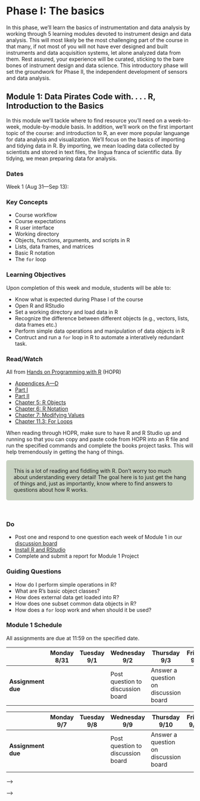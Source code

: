 <style>
div.green { background-color:#c7d1c0; border-radius: 5px; padding: 20px;}
</style>



# Phase I: The basics

In this phase, we'll learn the basics of instrumentation and data analysis by working through 5 learning modules devoted to instrument design and data analysis. This will most likely be the most challenging part of the course in that many, if not most of you will not have ever designed and built instruments and data acquisition systems, let alone analyzed data from them. Rest assured, your experience will be curated, sticking to the bare bones of instrument design and data science. This introductory phase will set the groundwork for Phase II, the independent development of sensors and data analysis.

## Module 1: Data Pirates Code with. . . . R, Introduction to the Basics

In this module we'll tackle where to find resource you'll need on a week-to-week, module-by-module basis. In addition, we'll work on the first important topic of the course: and introduction to R, an ever more popular languange for data analysis and visualization. We'll focus on the basics of importing and tidying data in R. By importing, we mean loading data collected by scientists and stored in text files, the lingua franca of scientific data. By tidying, we mean preparing data for analysis.

### Dates 
Week 1 (Aug 31—Sep 13):

### Key Concepts
  + Course workflow
  + Course expectations
  + R user interface
  + Working directory
  + Objects, functions, arguments, and scripts in R
  + Lists, data frames, and matrices
  + Basic R notation
  + The `for` loop
  
### Learning Objectives

Upon completion of this week and module, students will be able to:

  + Know what is expected during Phase I of the course
  + Open R and RStudio
  + Set a working directory and load data in R
  + Recognize the difference between different objects (e.g., vectors, lists, data frames etc.)
  + Perform simple data operations and manipulation of data objects in R
  + Contruct and run a `for` loop in R to automate a interatively redundant task.
 
### Read/Watch 

All from [Hands on Programming with R](https://rstudio-education.github.io/hopr) (HOPR)

  + [Appendices A—D](https://rstudio-education.github.io/hopr/starting.html) 
  + [Part I](https://rstudio-education.github.io/hopr/project-1-weighted-dice.html)
  + [Part II](https://rstudio-education.github.io/hopr/project-2-playing-cards.html)
  + [Chapter 5: R Objects](https://rstudio-education.github.io/hopr/r-objects.html)
  + [Chapter 6: R Notation](https://rstudio-education.github.io/hopr/r-notation.html)
  + [Chapter 7: Modifying Values](https://rstudio-education.github.io/hopr/modify.html)
  + [Chapter 11.3: For Loops](https://rstudio-education.github.io/hopr/loops.html#for-loops)
 
When reading through HOPR, make sure to have R and R Studio up and running so that you can copy and paste code from HOPR into an R file and run the specified commands and complete the books project tasks. This will help tremendously in getting the hang of things. 

<!-- Add icon library -->
<link rel="stylesheet" href="https://cdnjs.cloudflare.com/ajax/libs/font-awesome/5.14.0/css/all.min.css">

<div class = "green">
<div class="row">
  <div class="col-sm-2"><a class="far fa-sticky-note fa-5x" style="color:#939681"></a> <!-- regular style --></div>
  <div class="col-sm-9">This is a lot of reading and fiddling with R. Don't worry too much about understanding every detail! The goal here is to just get the hang of things and, just as importantly, know where to find answers to questions about how R works.</div>
</div>
</div>
</div>
<br>

### Do

  + Post one and respond to one question each week of Module 1 in our [discussion board](https://github.com/orgs/bcorgbio/teams/biol-3140) 
  + [Install R and RStudio](https://rstudio-education.github.io/hopr/starting.html#starting)
  + Complete and submit a report for Module 1 Project 


### Guiding Questions
  
  + How do I perform simple operations in R?
  + What are R's basic object classes?
  + How does external data get loaded into R?
  + How does one subset common data objects in R?
  + How does a `for` loop work and when should it be used?
  
### Module 1 Schedule

All assignments are due at 11:59 on the specified date.

 || Monday <br> 8/31 |  Tuesday <br>9/1    | Wednesday<br>  9/2 | Thursday <br> 9/3 | Friday <br> 9/4 |Saturday<br> 9/5 | Sunday<br> 9/6
|--------|-------- |--------|-------- |--------|--------|--------|--------    
**Assignment due** | | | Post question to discussion board | Answer a question on discussion board  | | |

 || Monday <br> 9/7 |  Tuesday <br>9/8    | Wednesday<br>  9/9 | Thursday <br> 9/10 | Friday <br> 9/11 |Saturday<br> 9/12 | Sunday<br> 9/13
|--------|-------- |--------|-------- |--------|--------|--------|--------    
**Assignment due** | | | Post question to discussion board | Answer a question on discussion board  | | | Submit Module 1 project report
||||||||


<!-- ## Module 2: Introduction and Cheap Tricks -->

<!-- In this module we'll learn the basics of coding in R. This introduction to R assumes no previous experience with R specifically or programming in general. The focus of this module will be on learning how R works and appreciating some of its potential in performing simple data operations like loading it, evaluating its different types, subsetting data objects, and iterating quickly through repetative tasks.  -->

<!-- ### Dates:  -->

<!-- Week 2 (Sep 7—13): -->


<!-- ### Key Concepts -->
<!--   + Course workflow -->
<!--   + Course expectations -->
<!--   + Arduino IDE basics (the sketch) -->
<!--   + Digital vs. Analog I/O -->

<!-- ### Learning Objectives -->

<!-- Upon completion of this week and module, students will be able to: -->


<!--   + Design and program a blinking Arduino unit -->
<!--   + Design and program a simple Arduino DAQ -->

<!-- ### Read/Watch  -->

<!--   + [What is Arduino?](https://www.arduino.cc/en/Guide/Introduction) -->
<!--   + [Getting started with Arduino](https://www.arduino.cc/en/Guide) -->
<!--   + [What is Arduino IDE?](https://www.arduino.cc/en/Guide/Environment) -->
<!--   + [Getting Started with the Arduino UNO](https://www.arduino.cc/en/Guide/ArduinoUno) -->
<!--   + [The Serial Monitor](https://learn.adafruit.com/adafruit-arduino-lesson-5-the-serial-monitor/the-serial-monitor) -->
<!--   + [How Does a Breadboard Work](https://www.sciencebuddies.org/science-fair-projects/references/how-to-use-a-breadboard) -->
<!--   + Adafruit's [Using a Temp Sensor](https://learn.adafruit.com/tmp36-temperature-sensor/using-a-temp-sensor) -->


<!-- ### Do -->

<!--   + Post one and respond to one question in [discussion board](https://github.com/orgs/bcorgbio/teams/biol-3140) -->
<!--   + [Install Arduino IDE](https://www.arduino.cc/en/Guide) -->
<!--   + Work through "Blink" sketch in [Getting Started with the Arduino UNO](https://www.arduino.cc/en/Guide/ArduinoUno) (work with the desktop IDE) -->
<!--   + Complete [Module 1 Project] -->
<!--   + [Upload video of temp data](https://forms.gle/gRHLVdGKh4bsF3Md7) passing through serial monitor on Arduino IDE [10 points] -->


<!-- ### Guiding Questions -->

<!--   + Where does one find important course information? -->
<!--   + What are the major components of an Arduino microcontroller? -->
<!--   + What are the major components of an Arduino-based DAQ?  -->
<!--   + How does one program an Arduino microcontroller? -->
<!--   + How are data acquired from an Arduino unit? -->




<!-- ### Module 2 Schedule -->

<!-- All assignments are due at 11:59 on the specified date. -->

<!--  || Monday <br> 9/7 |  Tuesday <br>9/8    | Wednesday<br>  9/9 | Thursday <br> 9/10 | Friday <br> 9/11 |Saturday<br> 9/11 | Sunday<br> 9/13 -->
<!-- |--------|-------- |--------|-------- |--------|--------|--------|--------     -->
<!-- **Assignment due** | | | Post question to discussion board | Answer a question on discussion board  | | | Submit Module 2 Project Report -->
<!-- |||||||| -->

<!-- ## Module 3: Data Wrangling Introduction to Tools of the Trade in Data Analysis -->

<!-- 
This module is intended to give students the background and skills to begin designing and programing of simple hardware devices using Arduino.  -->

<!-- ### Dates:  -->
<!-- Week 2 (Sep 14—20): -->

<!-- ### Key Concepts -->
<!--   + Reading text files in R -->
<!--   + Tidying data in R -->

<!-- ### Learning Objectives -->

<!-- Upon completion of this week and module, students will be able to: -->

<!--   + Open R and RStudio -->
<!--   + Set a working directory and load data in R -->
<!--   + Recognize the difference between different objects (e.g., vectors, lists, data frames etc.) -->
<!--   + Perform simple data operations and manipulation of data objects in R -->
<!--   + Contruct and run a `for` loop in R to automate a interatively redundant task. -->

<!-- ### Read/Watch  -->

<!-- All from the [Wrangle Section](https://r4ds.had.co.nz) of [R for Data Science](https://r4ds.had.co.nz/wrangle-intro.html) (R4DS) -->


<!--   + [Chapter 9: Introduction](https://r4ds.had.co.nz/wrangle-intro.html)  -->
<!--   + [Chapter 10: Tibbles](https://r4ds.had.co.nz/tibbles.html) -->
<!--   + [Chapter 11: Data Import](https://r4ds.had.co.nz/data-import.html) [don't worry too much about 11.3 and 11.4 "Parsing Vectors" and "Parsing Files] -->
<!--   + [Chapter 12: Tidy Data](https://r4ds.had.co.nz/tidy-data.html) -->
<!--   + [Chapter 13: Relational Data](https://r4ds.had.co.nz/relational-data.html) -->

<!-- When reading through R4DS, make sure to have R and R Studio up and running so that you can copy and paste code from HOPR into an R file and run the specified commands and complete the books exercises. This will help tremendously in getting the hang of things.  -->

<!-- <!-- Add icon library --> -->
<!-- <link rel="stylesheet" href="https://cdnjs.cloudflare.com/ajax/libs/font-awesome/5.14.0/css/all.min.css"> -->

<!-- <div class = "green"> -->
<!-- <div class="row"> -->
<!--   <div class="col-sm-2"><a class="far fa-sticky-note fa-5x" style="color:#939681"></a> <!-- regular style --></div> -->
<!--   <div class="col-sm-9">This is a lot of reading and fiddling with R. Don't worry too much about understanding every detail! The goal here is to just get the hang of things and, just as importantly, know where to find answers to questions about how R works.</div> -->
<!-- </div> -->
<!-- </div> -->
<!-- </div> -->
<!-- <br> -->

<!-- ### Do -->

<!--   + Post one and respond to one question in [discussion board](https://github.com/orgs/bcorgbio/teams/biol-3140) [10 points] -->
<!--   + Complete and submit a report for Module 3 Project  -->


<!-- ### Guiding Questions -->

<!--   + How do I perform simple operations in R? -->
<!--   + What are R's basic object classes? -->
<!--   + How does external data get loaded into R? -->
<!--   + How does one subset common data objects in R? -->
<!--   + How does a `for` loop work and when should it be used? -->


<!-- ### Module 3 Schedule -->

<!-- All assignments are due at 11:59 on the specified date. -->

<!--  || Monday <br> 9/14 |  Tuesday <br>9/15    | Wednesday<br>  9/16 | Thursday <br> 9/17 | Friday <br> 9/18 |Saturday<br> 9/19 | Sunday<br> 9/20 -->
<!-- |--------|-------- |--------|-------- |--------|--------|--------|--------     -->
<!-- **Assignment due** | | | Post question to discussion board | Answer a question on discussion board  | | | Submit Module 4 Project Report -->
<!-- |||||||| -->

<!-- #ddply intro -->
<!-- https://seananderson.ca/2014/09/13/dplyr-intro/ -->

<!-- ### Week 3 (Sep 17—11) -->

<!-- ## Week 3 (Sep 14–Sep 18) -->

<!-- ## Week 4 (Sep 21–Sep 25) -->

<!-- ## Week 5 (Sep 28–Oct 2) -->

<!-- ## Week 6 (Oct 5–9) -->

<!-- ## Week 7 (Oct 12–16) -->

<!-- ## Week 8 (Oct 19–23) -->

<!-- ## Week 9 (Oct 26–30) -->

<!-- ## Week 10 (Nov 2–6) -->

<!-- ## Week 11 (Nov 9–13) -->

<!-- ## Week 12 (Nov 16–20) -->

<!-- ## Week 12 (Nov 23–27) -->

<!-- ## Week 13 (Nov 30–Dec 4) -->


<!-- ## Week 14 (Dec 7–Dec 10) -->

<!-- ## Week 15 (Sep 28–Oct 2) -->

